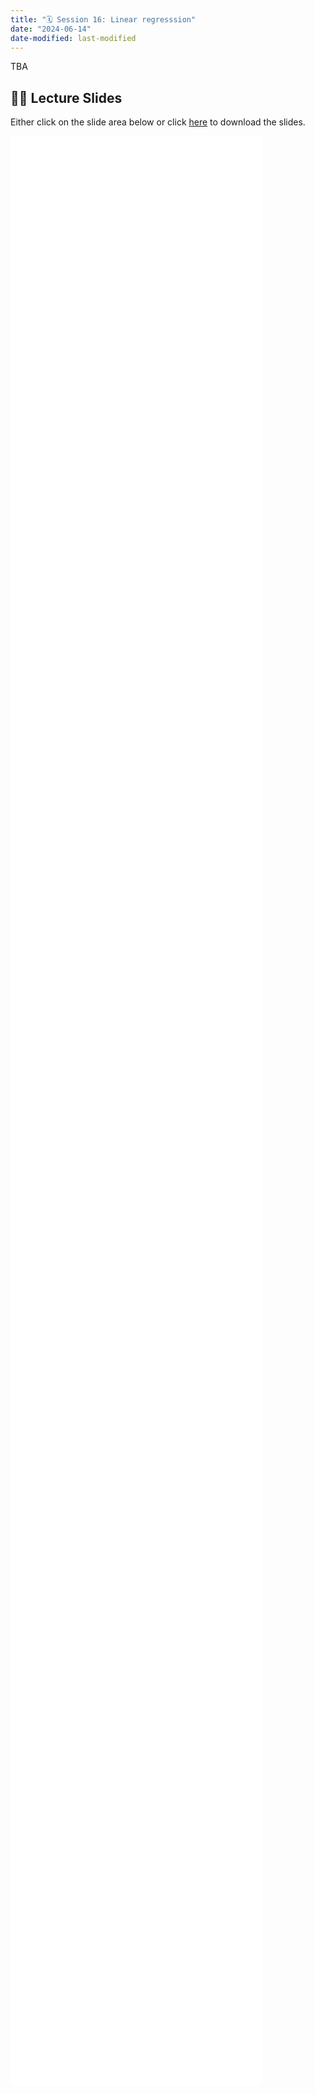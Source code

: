 ```yaml
---
title: "🗓️ Session 16: Linear regresssion"
date: "2024-06-14"
date-modified: last-modified
---
```


TBA

## 👨‍🏫 Lecture Slides 

Either click on the slide area below or click 
[here](/2024Spring/material/slides/T16-SimpleLinearRegression.pdf) to download the slides.

```{=html}
<div class="embed-container">
  <iframe 
  src="/2024Spring/material/slides/T16-SimpleLinearRegression.pdf" 
  style="border: 0.5px" 
  width="80%"
  height="80%"
  ></iframe>
</div>
```

<!---
::: {.callout-tip collapse="true"}
## Lecture code

<script src="https://gist.github.com/graebnerc/5567989fe275f6eefbe6ea2dafe1a750.js"></script>

:::


## 🎥 Lecture videos 

So far, there are no learning videos available for this lecture. 

## 📚 Mandatory Reading

- [Tutorial on sampling](/2024Spring/tutorials/mcs/index.qmd)
- [Chapter 7](https://moderndive.com/7-sampling.html) in @moderndive.

## ✍️ Coursework

- Do the exercises `Sampling` from the `DataScienceExercises` package

::: {.callout-tip collapse="true"}
## Quick code for starting the exercises
```r
#| eval: false
learnr::run_tutorial(
  name = "Sampling", 
  package = "DataScienceExercises", 
  shiny_args=list("launch.browser"=TRUE))
```
:::
--->